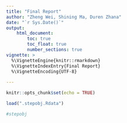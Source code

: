 ```yaml
---
title: "Final Report"
author: "Zheng Wei, Shining Ma, Duren Zhana"
date: "`r Sys.Date()`"
output: 
    html_document:
        toc: true
        toc_float: true
        number_sections: true
vignette: >
  %\VignetteEngine{knitr::rmarkdown}
  %\VignetteIndexEntry{Final Report}
  %\VignetteEncoding{UTF-8}
  
---
```


```r
knitr::opts_chunk$set(echo = TRUE)
```

```r
load(".stepobj.Rdata")

#stepobj
```


